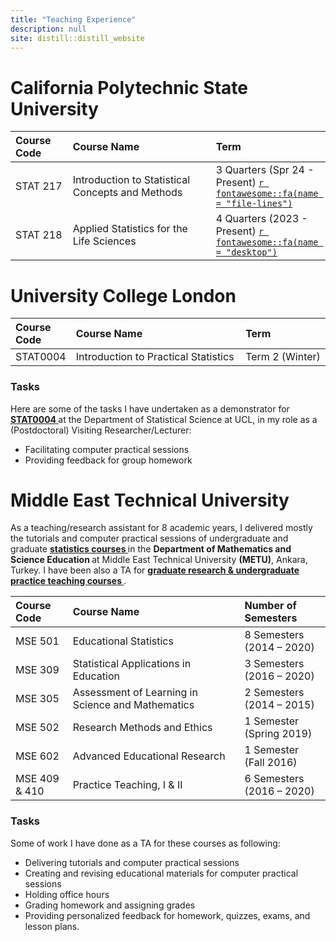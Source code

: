 ```yaml
---
title: "Teaching Experience"
description: null
site: distill::distill_website
---
```


# California Polytechnic State University

| **Course Code**   | **Course Name**                                       | **Term**
| :-------          | :-------------------                                  | :---------------
| STAT 217          | Introduction to Statistical Concepts and Methods      | 3 Quarters (Spr 24 - Present) <a href = "https://drive.google.com/file/d/1jsvYDAsTg0Qa1xLSUZcetLK-gxszyaAO/view?usp=sharing" target="_blank">`r fontawesome::fa(name = "file-lines")`</a>
| STAT 218          | Applied Statistics for the Life Sciences              | 4 Quarters (2023 - Present) <a href = "https://stat218-fall24.github.io/website/" target="_blank"> `r fontawesome::fa(name = "desktop")`</a>


# University College London


| **Course Code**   | **Course Name**                                       | **Term**
| :-------          | :-----------------------                              | :-----------
| STAT0004       | Introduction to Practical Statistics                     | Term 2 (Winter)


### Tasks

Here are some of the tasks I have undertaken as a demonstrator for <b><a href = 'https://www.ucl.ac.uk/module-catalogue/modules/introduction-to-practical-statistics-STAT0004' target ="_blank"> STAT0004 </b></a> at the Department of  Statistical Science at UCL, in my role as a (Postdoctoral) Visiting Researcher/Lecturer:

  * Facilitating computer practical sessions
  * Providing feedback for group homework

# Middle East Technical University

As a teaching/research assistant for 8 academic years, I delivered mostly the tutorials and computer practical sessions of undergraduate and graduate <b><a href = 'https://catalog.metu.edu.tr/prog_courses.php?prog=460' target="_blank"> statistics courses </b></a> in the <b> Department of Mathematics and Science Education </b> at Middle East Technical University <b>(METU)</b>, Ankara, Turkey. I have been also a TA for <b><a href = 'https://catalog.metu.edu.tr/prog_courses.php?prog=460' target="_blank"> graduate research & undergraduate practice teaching  courses </b> </a>.

| **Course Code**   | **Course Name**                                       | **Number of Semesters**
| :-------          | :-----------------------                              | :-----------
| MSE 501           | Educational Statistics                                | 8 Semesters (2014 – 2020)
| MSE 309           | Statistical Applications in Education                 | 3 Semesters (2016 – 2020) 
| MSE 305           | Assessment of Learning in Science and Mathematics     | 2 Semesters (2014 – 2015)
| MSE 502           | Research Methods and Ethics                           | 1 Semester (Spring 2019)
| MSE 602           | Advanced Educational Research                         | 1 Semester (Fall 2016)
| MSE 409 & 410     | Practice Teaching, I & II                             | 6 Semesters (2016 – 2020)


### Tasks
Some of work I have done as a TA for these courses as following:

  * Delivering tutorials and computer practical sessions
  * Creating and revising educational materials for computer practical sessions
  * Holding office hours
  * Grading homework and assigning grades
  * Providing personalized feedback for homework, quizzes, exams, and lesson plans.